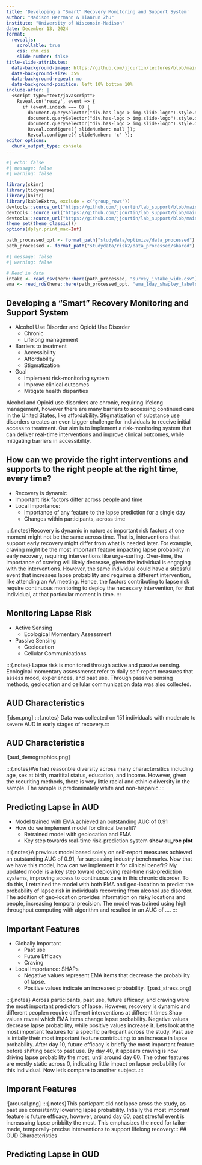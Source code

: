 ```yaml
---
title: 'Developing a "Smart" Recovery Monitoring and Support System'
author: "Madison Herrmann & Tianrun Zhu"
institute: "University of Wisconsin-Madison"
date: December 13, 2024
format: 
  revealjs:
    scrollable: true
    css: chm.css
    slide-number: false 
title-slide-attributes:
  data-background-image: https://github.com/jjcurtin/lectures/blob/main/images/smartphone_know_you.png?raw=true
  data-background-size: 35%
  data-background-repeat: no
  data-background-position: left 10% bottom 10%
include-after: |
  <script type="text/javascript">
    Reveal.on('ready', event => {
      if (event.indexh === 0) {
        document.querySelector("div.has-logo > img.slide-logo").style.display = "block";
        document.querySelector("div.has-logo > img.slide-logo").style.display = "block";
        document.querySelector("div.has-logo > img.slide-logo").style.display = "none";
        Reveal.configure({ slideNumber: null });
        Reveal.configure({ slideNumber: 'c' });
editor_options: 
  chunk_output_type: console
---
```


```r
#| echo: false
#| message: false
#| warning: false

library(skimr)
library(tidyverse) 
library(knitr)
library(kableExtra, exclude = c("group_rows"))
devtools::source_url("https://github.com/jjcurtin/lab_support/blob/main/fun_eda.R?raw=true")
devtools::source_url("https://github.com/jjcurtin/lab_support/blob/main/format_path.R?raw=true")
devtools::source_url("https://github.com/jjcurtin/lab_support/blob/main/fun_plots.R?raw=true")
theme_set(theme_classic())
options(dplyr.print_max=Inf)

path_processed_opt <- format_path("studydata/optimize/data_processed")
path_processed <- format_path("studydata/risk2/data_processed/shared")
```

```r
#| message: false
#| warning: false

# Read in data
intake <- read_csv(here::here(path_processed, "survey_intake_wide.csv"))
ema <- read_rds(here::here(path_processed_opt, "ema_1day_shapley_labels.rds"))
```

## Developing a "Smart" Recovery Monitoring and Support System

::: incremental
-   Alcohol Use Disorder and Opioid Use Disorder
    -   Chronic
    -   Lifelong management
-   Barriers to treatment
    -   Accessibility
    -   Affordability
    -   Stigmatization
-   Goal
    -   Implement risk-monitoring system
    -   Improve clinical outcomes
    -   Mitigate health disparities
:::

:::{.notes}
Alcohol and Opioid use disorders are chronic, requiring lifelong management, however there are many barriers to accessing continued care in the United States, like affordability. Stigmatization of substance use disorders creates an even bigger challenge for individuals to receive initial access to treatment. Our aim is to implement a risk-monitoring system that can deliver real-time interventions and improve clinical outcomes, while mitigating barriers in accessibility.
:::

## How can we provide the **right interventions and supports** to the **right people** at the **right time**, **every time**?

::: incremental
-   Recovery is dynamic
-   Important risk factors differ across people and time
-   Local Importance:
    -   Importance of any feature to the lapse prediction for a single day
    -   Changes within participants, across time
:::

:::{.notes}Recovery is dynamic in nature as important risk factors at one moment might not be the same across time. That is, interventions that support early recovery might differ from what is needed later. For example, craving might be the most important feature impacting lapse probability in early recovery, requiring interventions like urge-surfing. Over-time, the importance of craving will likely decrease, given the individual is engaging with the interventions. However, the same individual could have a stressful event that increases lapse probability and requires a different intervention, like attending an AA meeting. Hence, the factors contributing to lapse risk require continuous monitoring to deploy the necessary intervention, for that individual, at that particular moment in time.
:::

## Monitoring Lapse Risk 

::: incremental
- Active Sensing
  - Ecological Momentary Assessment
- Passive Sensing
  - Geolocation
  - Cellular Communications 
  
:::{.notes} Lapse risk is monitored through active and passive sensing. Ecological momentary assessmenst refer to daily self-report measures that assess mood, experiences, and past use. Through passive sensing methods, geolocation and cellular communication data was also collected. 
:::

## AUD Characteristics

![dsm.png]
:::{.notes} Data was collected on 151 individuals with moderate to severe AUD in early stages of recovery.:::

## AUD Characteristics

![aud_demographics.png]


:::{.notes}We had reasonble diversity across many charactersitics including age, sex at birth, maritital status, education, and income. However, given the recuriting methods, there is very little racial and ethinic diversity in the sample. The sample is predominately white and non-hispanic.::: 



## Predicting Lapse in AUD

::: incremental
- Model trained with EMA achieved an outstanding AUC of 0.91
- How do we implement model for clinical benefit? 
  - Retrained model with geolocation and EMA
  - Key step towards real-time risk-prediction system
**show au_roc plot**
:::

:::{.notes}A previous model based solely on self-report measures achieved an outstanding AUC of 0.91, far surpassing industry benchmarks. Now that we have this model, how can we implement it for clinical benefit? My updated model is a key step toward deploying real-time risk-prediction systems, improving access to continuous care in this chronic disorder. To do this, I retrained the model with both EMA and geo-location to predict the probability of lapse risk in individuals recovering from alcohol use disorder. The addition of geo-location provides information on risky locations and people, increasing temporal precision. The model was trained using high throughput computing with algorithm and resulted in an AUC of ....
:::


## Important Features

::: incremental
- Globally Important
  - Past use
  - Future Efficacy
  - Craving
- Local Importance: SHAPs
  -   Negative values represent EMA items that decrease the probability of lapse.
  -   Positive values indicate an increased probability. 
![past_stress.png]
:::

:::{.notes} Across participants, past use, future efficacy, and craving were the most important predictors of lapse. However, recovery is dynamic and different peoplen require different interventions at different times.Shap values reveal which EMA items change lapse probability. Negative values decrease lapse probability, while positive values increase it.  Lets look at the most important features for a specific particpant across the study. Past use is intially their most important feature contributing to an increase in lapse probability. After day 10, future efficacy is briefly the most important feature before shifting back to past use. By day 40, it appears craving is now driving lapse probability the most, until around day 60. The other features are mostly static across 0, indicating little impact on lapse probability for this individual. Now let's compare to another subject..:::

## Imporant Features
![arousal.png]
:::{.notes}This particpant did not lapse aross the study, as past use consistently lowering lapse probability. Intially the most imporant feature is future efficacy, however, around day 60, past stresful event is increasuing lapse pribbilty the most. This emphasizes the need for tailor-made, temporally-precise interventions to support lifelong recovery::: 
## OUD Characteristics

## Predicting Lapse in OUD


